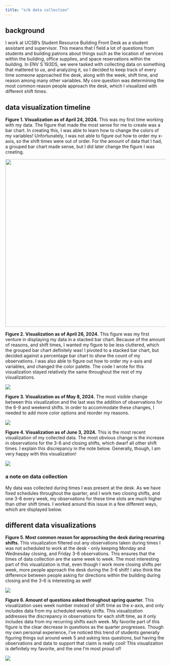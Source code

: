 ```yaml
---
title: "srb data collection"
---
```


## background

I work at UCSB's Student Resource Building Front Desk as a student assistant and supervisor. This means that I field a lot of questions from students and building patrons about things such as the location of services within the building, office supplies, and space reservations within the building. In ENV S 193DS, we were tasked with collecting data on something that mattered to us, and analyzing it, so I decided to keep track of every time someone approached the desk, along with the week, shift time, and reason among many other variables. My core question was determining the most common reason people approach the desk, which I visualized with different shift times.

## data visualization timeline

**Figure 1. Visualization as of April 24, 2024.** This was my first time working with my data. The figure that made the most sense for me to create was a bar chart. In creating this, I was able to learn how to change the colors of my variables! Unfortunately, I was not able to figure out how to order my x-axis, so the shift times were out of order. For the amount of data that I had, a grouped bar chart made sense, but I did later change the figure I was creating.

![](images/Screenshot%202024-06-04%20221333.png){fig-align="center" width="528"}

**Figure 2. Visualization as of April 26, 2024.** This figure was my first venture in displaying my data in a stacked bar chart. Because of the amount of reasons, and shift times, I wanted my figure to be less cluttered, which the grouped bar chart definitely was! I pivoted to a stacked bar chart, but decided against a percentage bar chart to show the count of my observations. I was also able to figure out how to order my x-axis and variables, and changed the color palette. The code I wrote for this visualization stayed relatively the same throughout the rest of my visualizations.

![](images/Screenshot%202024-04-26%20174019.png){fig-align="center"}

**Figure 3. Visualization as of May 8, 2024.** The most visible change between this visualization and the last was the addition of observations for the 6-9 and weekend shifts. In order to accommodate these changes, I needed to add more color options and reorder my reasons.

![](images/Screenshot%202024-05-08%20220535.png){fig-align="center"}

**Figure 4. Visualization as of June 3, 2024.** This is the most recent visualization of my collected data. The most obvious change is the increase in observations for the 3-6 and closing shifts, which dwarf all other shift times. I explain this discrepancy in the note below. Generally, though, I am very happy with this visualization!

![](images/Screenshot%202024-06-04%20222642.png){fig-align="center"}

### a note on data collection

My data was collected during times I was present at the desk. As we have fixed schedules throughout the quarter, and I work two closing shifts, and one 3-6 every week, my observations for these time slots are much higher than other shift times. I worked around this issue in a few different ways, which are displayed below.

## different data visualizations

**Figure 5. Most common reason for approaching the desk during recurring shifts.** This visualization filtered out any observations taken during times I was not scheduled to work at the desk - only keeping Monday and Wednesday closing, and Friday 3-6 observations. This ensures that the times of data collection are the same week to week. The most interesting part of this visualization is that, even though I work more closing shifts per week, more people approach the desk during the 3-6 shift! I also think the difference between people asking for directions within the building during closing and the 3-6 is interesting as well!

![](images/Screenshot%202024-06-04%20231044.png){fig-align="center"}

**Figure 6. Amount of questions asked throughout spring quarter.** This visualization uses week number instead of shift time as the x-axis, and only includes data from my scheduled weekly shifts. This visualization addresses the discrepancy in observations for each shift time, as it only includes data from my recurring shifts each week. My favorite part of this figure is the clear decrease in questions as the quarter progresses. Though my own personal experience, I've noticed this trend of students generally figuring things out around week 5 and asking less questions, but having the observations and data to support that claim is really cool! This visualization is definitely my favorite, and the one I'm most proud of!

![](images/Screenshot%202024-06-04%20231819.png){fig-align="center"}
